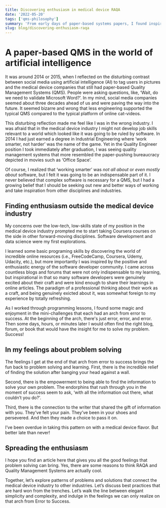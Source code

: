 ```yaml
---
title: Discovering enthusiasm in medical device RAQA
date: '2022-05-20'
tags: ['qms-philosophy']
summary: 'From early days of paper-based systems papers, I found inspiration in the software developer community to reframe my RAQA work and find meaning.'
slug: blog/discovering-enthusiasm-raqa
---
```


# A paper-based QMS in the world of artificial intelligence

It was around 2014 or 2015, when I reflected on the disturbing contrast between social media using artificial intelligence (AI) to tag users in pictures and the medical device companies that still had paper-based Quality Management Systems (QMS). People were asking questions, like, ‘Wait, do we need to validate Microsoft Word?’. In my mind, social media companies seemed about three decades ahead of us and were paving the way into the future. It seemed bizarre and wrong that less engineering supported the typical QMS compared to the typical platform of online cat-videos.

This disturbing reflection made me feel like I was in the wrong industry. I was afraid that in the medical device industry I might not develop job skills relevant to a world which looked like it was going to be ruled by software. In 2014 I had just earned a degree in Industrial Engineering where ‘work smarter, not harder’ was the name of the game. Yet in the Quality Engineer position I took immediately after graduation, I was seeing quality management systems that more resembled the paper-pushing bureaucracy depicted in movies such as ‘Office Space’.

Of course, I realized that ‘working smarter’ was _not all about_ or _even mostly about_ software, but I felt it was going to be an indispensable part of it. I never believed that complex software is necessary for a QMS, but I had a growing belief that I should be seeking out new and better ways of working and take inspiration from other disciplines and industries.

## Finding enthusiasm outside the medical device industry

My concerns over the low-tech, low-skills state of my position in the medical device industry prompted me to start taking Coursera courses on the side in other forward-moving disciplines. Software development and data science were my first explorations.

I learned some basic programing skills by discovering the world of incredible online resources (i.e., FreeCodeCamp, Coursera, Udemy, Udacity, etc.), but more importantly I was inspired by the positive and enthusiastic energy of the software developer community. I came across countless blogs and forums that were not only indispensable to my learning, but inspirational in that so many software developers were genuinely excited about their craft and were kind enough to share their learnings in online articles. The paradigm of a professional thinking about their work as a craft, and being genuinely exicted about it, was somewhat foreign to my experience by totally refreshing.

As I worked through programming lessons, I found some magic and enjoyment in the mini-challenges that each had an arch from error to success. At the beginning of the arch, there's just error, error, and error. Then some days, hours, or minutes later I would often find the right blog, forum, or book that would have the insight for me to solve my problem. Success!

## In my feelings about problem solving

The feelings I get at the end of that arch from error to success brings the fun back to problem solving and learning. First, there is the incredible relief of finding the solution after banging your head against a wall.

Second, there is the empowerment to being able to find the information to solve your own problem. The endorphins that rush through you in the moment of success seem to ask, ‘with all the information out there, what couldn’t you do?'.

Third, there is the connection to the writer that shared the gift of information with you. They’ve felt your pain. They’ve been in your shoes and persevered. And then they made a choice to pass it on.

I’ve been overdue in taking this pattern on with a medical device flavor. But better late than never!

## Spreading the enthusiasm

I hope you find an article here that gives you all the good feelings that problem solving can bring. Yes, there are some reasons to think RAQA and Quality Management Systems are actually cool.

Together, let’s explore patterns of problems and solutions that connect the medical device industry to other industries. Let’s discuss best practices that are hard won from the trenches. Let’s walk the line between elegant simplicity and complexity, and indulge in the feelings we can only realize on that arch from Error to Success.
